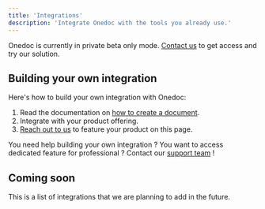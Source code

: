 ```yaml
---
title: 'Integrations'
description: 'Integrate Onedoc with the tools you already use.'
---
```

<Warning>Onedoc is currently in private beta only mode. [Contact us](https://mail.google.com/mail/?view=cm&fs=1&to=contact@onedoclabs.com&su=Support%20request%20&body=[Describe%20your%20issue%20and%20our%20team%20will%20get%20back%20to%20you%20as%20soon%20as%20possible]) to get access and try our solution. </Warning>

## Building your own integration

Here's how to build your own integration with Onedoc:
1. Read the documentation on [how to create a document](/quickstart/nodejs).
2. Integrate with your product offering.
3. [Reach out to us](https://mail.google.com/mail/?view=cm&fs=1&to=contact@onedoclabs.com&su=Support%20request%20&body=[Describe%20your%20issue%20and%20our%20team%20will%20get%20back%20to%20you%20as%20soon%20as%20possible]) to feature your product on this page. 

<Tip> You need help building your own integration ? You want to access dedicated feature for professional ? Contact our [support team](https://mail.google.com/mail/?view=cm&fs=1&to=contact@onedoclabs.com&su=Support%20request%20&body=[Describe%20your%20issue%20and%20our%20team%20will%20get%20back%20to%20you%20as%20soon%20as%20possible]) ! </Tip>

## Coming soon 
This is a list of integrations that we are planning to add in the future.
<CardGroup cols={1}>
  <Card title="Google Drive"></Card>
  <Card title="DropBox"></Card>
  <Card title="Stripe"></Card>
  <Card title="Microsoft Sharepoint"></Card>
  <Card title="DocuWare"></Card>
</CardGroup>
